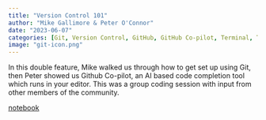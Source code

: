 ```yaml
---
title: "Version Control 101"
author: "Mike Gallimore & Peter O'Connor"
date: "2023-06-07"
categories: [Git, Version Control, GitHub, GitHub Co-pilot, Terminal, Tutorial]
image: "git-icon.png"
---
```


In this double feature, Mike walked us through how to get set up using Git, then Peter showed us Github Co-pilot, an AI based code completion tool which runs in your editor. This was a group coding session with input from other members of the community. 

[notebook](git-walkthrough.ipynb)